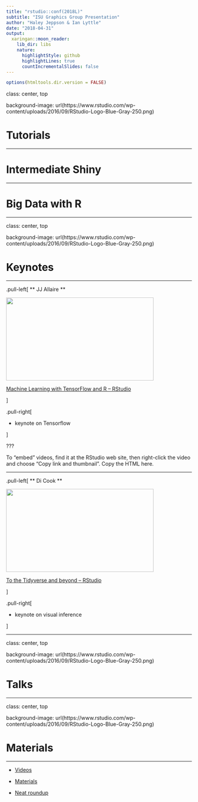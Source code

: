 ```yaml
---
title: "rstudio::conf(2018L)"
subtitle: "ISU Graphics Group Presentation"
author: "Haley Jeppson & Ian Lyttle"
date: "2018-04-31"
output:
  xaringan::moon_reader:
    lib_dir: libs
    nature:
      highlightStyle: github
      highlightLines: true
      countIncrementalSlides: false
---
```


```r
options(htmltools.dir.version = FALSE)
```

class: center, top

background-image: url(https://www.rstudio.com/wp-content/uploads/2016/09/RStudio-Logo-Blue-Gray-250.png)

# Tutorials


---

# Intermediate Shiny

---

# Big Data with R

---

class: center, top

background-image: url(https://www.rstudio.com/wp-content/uploads/2016/09/RStudio-Logo-Blue-Gray-250.png)

# Keynotes

---

.pull-left[
** JJ Allaire **

<p><a href="https://www.rstudio.com/resources/videos/machine-learning-with-tensorflow-and-r/?wvideo=ydrj2gu733"><img src="https://embedwistia-a.akamaihd.net/deliveries/93d52aff44e430136d88e08cf2634a1d00fe42cd.jpg?image_play_button_size=2x&amp;image_crop_resized=960x540&amp;image_play_button=1&amp;image_play_button_color=4287c7e0" width="400" height="225" style="width: 400px; height: 225px;"></a></p><p><a href="https://www.rstudio.com/resources/videos/machine-learning-with-tensorflow-and-r/?wvideo=ydrj2gu733">Machine Learning with TensorFlow and R – RStudio</a></p>

]

.pull-right[

- keynote on Tensorflow

]


???

To "embed" videos, find it at the RStudio web site, then right-click the video and choose "Copy link and thumbnail". Copy the HTML here.

---

.pull-left[
** Di Cook **

<p><a href="https://www.rstudio.com/resources/videos/to-the-tidyverse-and-beyond/?wvideo=astmn91a3f"><img src="https://embedwistia-a.akamaihd.net/deliveries/7926e7b7971f72ea96b909412a9a7ebfe41fcf56.jpg?image_play_button_size=2x&amp;image_crop_resized=960x540&amp;image_play_button=1&amp;image_play_button_color=4287c7e0" width="400" height="225" style="width: 400px; height: 225px;"></a></p><p><a href="https://www.rstudio.com/resources/videos/to-the-tidyverse-and-beyond/?wvideo=astmn91a3f">To the Tidyverse and beyond – RStudio</a></p>

]

.pull-right[

- keynote on visual inference

]

---

class: center, top

background-image: url(https://www.rstudio.com/wp-content/uploads/2016/09/RStudio-Logo-Blue-Gray-250.png)

# Talks

---

class: center, top

background-image: url(https://www.rstudio.com/wp-content/uploads/2016/09/RStudio-Logo-Blue-Gray-250.png)

# Materials

---

- [Videos](https://www.rstudio.com/resources/webinars/#rstudioconf2018)

- [Materials](https://github.com/rstudio/rstudio-conf)

- [Neat roundup](https://github.com/simecek/RStudioConf2018Slides)
